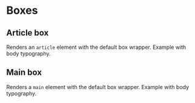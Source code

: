 
<Meta of={IndexStories} />

# Boxes

## Article box

Renders an `article` element with the default box wrapper. Example with body typography.

<Canvas>
  <Story of={IndexStories.ArticleBox} />
</Canvas>

## Main box

Renders a `main` element with the default box wrapper. Example with body typography.

<Canvas>
  <Story of={IndexStories.MainBox} />
</Canvas>
